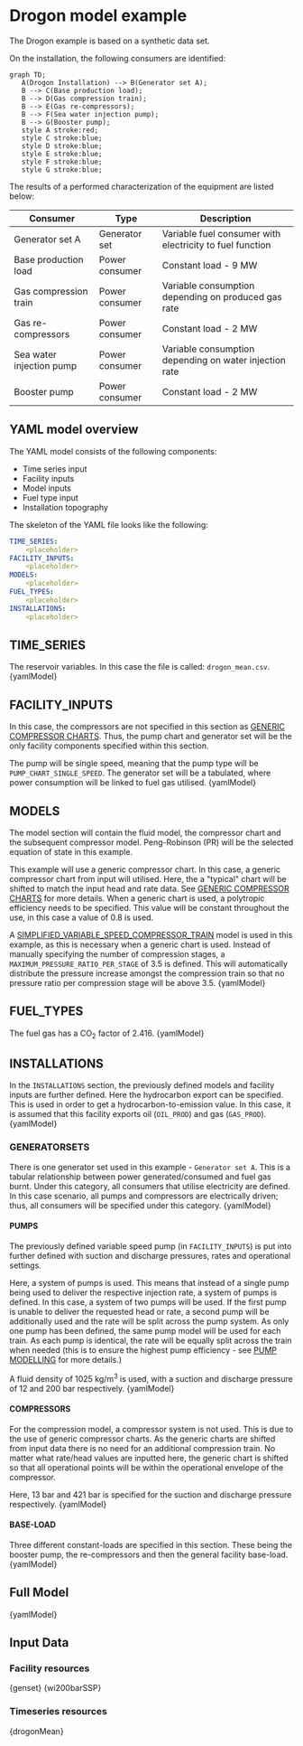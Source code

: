 
# Drogon model example

The Drogon example is based on a synthetic data set.

On the installation, the following consumers are identified:

```mermaid
graph TD;
   A(Drogon Installation) --> B(Generator set A);
   B --> C(Base production load);
   B --> D(Gas compression train);
   B --> E(Gas re-compressors);
   B --> F(Sea water injection pump);
   B --> G(Booster pump);
   style A stroke:red;
   style C stroke:blue;
   style D stroke:blue;
   style E stroke:blue;
   style F stroke:blue;
   style G stroke:blue;
```

The results of a performed characterization of the equipment are listed below:

| Consumer                         |Type                | Description                                                                                                                                              |
|----------------------------------|--------------------|----------------------------------------------------------------------------------------------------------------------------------------------------------|
| Generator set A                |Generator set       | Variable fuel consumer with electricity to fuel function                                                                                                 |
| Base production load             |Power consumer      | Constant load - 9 MW                                                                                                                                    |
| Gas compression train         |Power consumer      |  Variable consumption depending on produced gas rate                                                                      |
| Gas re-compressors         |Power consumer      |  Constant load - 2 MW                                                                      |
| Sea water injection pump         |Power consumer      | Variable consumption depending on water injection rate                                               |
| Booster pump       |Power consumer      | Constant load - 2 MW |

## YAML model overview

The YAML model consists of the following components:

* Time series input
* Facility inputs
* Model inputs
* Fuel type input
* Installation topography

The skeleton of the YAML file looks like the following:

~~~~~~~~yaml
TIME_SERIES: 
    <placeholder>
FACILITY_INPUTS:
    <placeholder>
MODELS:
    <placeholder>
FUEL_TYPES:
    <placeholder>
INSTALLATIONS:
    <placeholder>
~~~~~~~~

## TIME_SERIES

The reservoir variables. In this case the file is called: `drogon_mean.csv`. 
<CodeLinesFromFile start={1} end={4} language="yaml">{yamlModel}</CodeLinesFromFile>

## FACILITY_INPUTS

In this case, the compressors are not specified in this section as [GENERIC COMPRESSOR CHARTS](/about/modelling/setup/models/compressor_modelling/compressor_charts/index.md). Thus, the pump chart and generator set will be the only facility components specified within this section. 

The pump will be single speed, meaning that the pump type will be `PUMP_CHART_SINGLE_SPEED`. The generator set will be a tabulated, where power consumption will be linked to fuel gas utilised.
<CodeLinesFromFile start={5} end={15} language="yaml">{yamlModel}</CodeLinesFromFile>

## MODELS

The model section will contain the fluid model, the compressor chart and the subsequent compressor model. 
Peng-Robinson (PR) will be the selected equation of state in this example. 

This example will use a generic compressor chart. In this case, a generic compressor chart from input will utilised. Here, the a "typical" chart will be shifted to match the input head and rate data. See [GENERIC COMPRESSOR CHARTS](../setup/models/compressor_modelling/compressor_charts/index.md) for more details. When a generic chart is used, a polytropic efficiency needs to be specified. This value will be constant throughout the use, in this case a value of 0.8 is used.

A [SIMPLIFIED_VARIABLE_SPEED_COMPRESSOR_TRAIN](/about/modelling/setup/models/compressor_modelling/compressor_models_types/simplified_variable_speed_compressor_train_model.md) model is used in this example, as this is necessary when a generic chart is used. Instead of manually specifying the number of compression stages, a `MAXIMUM_PRESSURE_RATIO_PER_STAGE` of 3.5 is defined. This will automatically distribute the pressure increase amongst the compression train so that no pressure ratio per compression stage will be above 3.5. 
<CodeLinesFromFile start={16} end={45} language="yaml">{yamlModel}</CodeLinesFromFile>

## FUEL_TYPES

The fuel gas has a CO<sub>2</sub> factor of 2.416.
<CodeLinesFromFile start={46} end={51} language="yaml">{yamlModel}</CodeLinesFromFile>

## INSTALLATIONS

In the `INSTALLATIONS` section, the previously defined models and facility inputs are further defined. Here the hydrocarbon export can be specified. This is used in order to get a hydrocarbon-to-emission value. In this case, it is assumed that this facility exports oil (`OIL_PROD`) and gas (`GAS_PROD`).
<CodeLinesFromFile start={52} end={56} language="yaml">{yamlModel}</CodeLinesFromFile>

### GENERATORSETS

There is one generator set used in this example - `Generator set A`. This is a tabular relationship between power generated/consumed and fuel gas burnt.
Under this category, all consumers that utilise electricity are defined. In this case scenario, all pumps and compressors are electrically driven; thus, all consumers will be specified under this category.
<CodeLinesFromFile start={57} end={61} language="yaml">{yamlModel}</CodeLinesFromFile>

#### PUMPS

The previously defined variable speed pump (in `FACILITY_INPUTS`) is put into further defined with suction and discharge pressures, rates and operational settings.

Here, a system of pumps is used. This means that instead of a single pump being used to deliver the respective injection rate, a system of pumps is defined. In this case, a system of two pumps will be used. If the first pump is unable to deliver the requested head or rate, a second pump will be additionally used and the rate will be split across the pump system.
As only one pump has been defined, the same pump model will be used for each train. As each pump is identical, the rate will be equally split across the train when needed (this is to ensure the highest pump efficiency - see [PUMP MODELLING](../setup/installations/pump_models_in_calculations) for more details.)

A fluid density of 1025 kg/m<sup>3</sup> is used, with a suction and discharge pressure of 12 and 200 bar respectively.
<CodeLinesFromFile start={62} end={83} language="yaml">{yamlModel}</CodeLinesFromFile>

#### COMPRESSORS

For the compression model, a compressor system is not used. This is due to the use of generic compressor charts. As the generic charts are shifted from input data there is no need for an additional compression train. No matter what rate/head values are inputted here, the generic chart is shifted so that all operational points will be within the operational envelope of the compressor.

Here, 13 bar and 421 bar is specified for the suction and discharge pressure respectively.
<CodeLinesFromFile start={85} end={97} language="yaml">{yamlModel}</CodeLinesFromFile>

#### BASE-LOAD

Three different constant-loads are specified in this section. These being the booster pump, the re-compressors and then the general facility base-load. 
<CodeLinesFromFile start={99} end={113} language="yaml">{yamlModel}</CodeLinesFromFile>

## Full Model
<CodeBlock title="model.yaml" language="yaml">{yamlModel}</CodeBlock>

## Input Data

### Facility resources
<CodeBlock title="genset.csv">{genset}</CodeBlock>
<CodeBlock title="wi_200bar_ssp.csv">{wi200barSSP}</CodeBlock>

### Timeseries resources
<CodeBlock title="drogon_mean.csv">{drogonMean}</CodeBlock>
